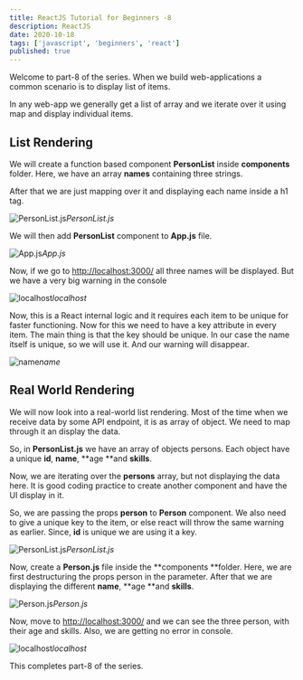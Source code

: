 ```yaml
---
title: ReactJS Tutorial for Beginners -8
description: ReactJS
date: 2020-10-18
tags: ['javascript', 'beginners', 'react']
published: true
---
```


Welcome to part-8 of the series. When we build web-applications a common scenario is to display list of items.

In any web-app we generally get a list of array and we iterate over it using map and display individual items.

## List Rendering

We will create a function based component **PersonList** inside **components** folder. Here, we have an array **names** containing three strings.

After that we are just mapping over it and displaying each name inside a h1 tag.

![PersonList.js](https://ik.imagekit.io/thewebdev/React-Basics/8/1_I2ATxSdhfg.png)*PersonList.js*

We will then add **PersonList** component to **App.js** file.

![App.js](https://ik.imagekit.io/thewebdev/React-Basics/8/2_7RqyrkM4nL.png)*App.js*

Now, if we go to [http://localhost:3000/](http://localhost:3000/) all three names will be displayed. But we have a very big warning in the console

![localhost](https://ik.imagekit.io/thewebdev/React-Basics/8/3_s0o0uvdjEM.png)*localhost*

Now, this is a React internal logic and it requires each item to be unique for faster functioning. Now for this we need to have a key attribute in every item. The main thing is that the key should be unique. In our case the name itself is unique, so we will use it. And our warning will disappear.

![name](https://ik.imagekit.io/thewebdev/React-Basics/8/4_VTN5VvNYHQ.png)*name*

## Real World Rendering

We will now look into a real-world list rendering. Most of the time when we receive data by some API endpoint, it is as array of object. We need to map through it an display the data.

So, in **PersonList.js** we have an array of objects persons. Each object have a unique **id**, **name**, **age **and **skills**.

Now, we are iterating over the **persons** array, but not displaying the data here. It is good coding practice to create another component and have the UI display in it.

So, we are passing the props **person** to **Person** component. We also need to give a unique key to the item, or else react will throw the same warning as earlier. Since, **id** is unique we are using it a key.

![PersonList.js](https://ik.imagekit.io/thewebdev/React-Basics/8/5_o14uvuQ7yN.png)*PersonList.js*

Now, create a **Person.js** file inside the **components **folder. Here, we are first destructuring the props person in the parameter. After that we are displaying the different **name**, **age **and **skills**.

![Person.js](https://ik.imagekit.io/thewebdev/React-Basics/8/6_mOjuawXtiW.png)*Person.js*

Now, move to [http://localhost:3000/](http://localhost:3000/) and we can see the three person, with their age and skills. Also, we are getting no error in console.

![localhost](https://ik.imagekit.io/thewebdev/React-Basics/8/7_Krdsvwo1u.png)*localhost*

This completes part-8 of the series. 